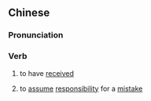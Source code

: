 {{also|受过}}
==Chinese==
{{zh-forms|s=受过}}

===Pronunciation===
{{zh-pron
|m=shòuguò
|c=sau6 gwo3
|h=pfs=su-ko
|mn=siū-kòe/siū-kè
|cat=v
}}

===Verb===
{{zh-verb}}

# to have [[received]]
#: {{zh-x|一 個 受過 良好 教育 的 人|a well-educated person}}
# to [[assume]] [[responsibility]] for a [[mistake]] {{gloss|especially erroneously so}}